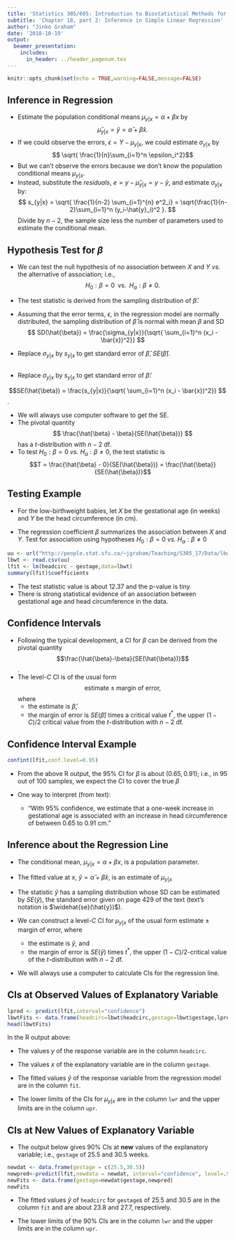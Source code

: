 ```yaml
---
title: 'Statistics 305/605: Introduction to Biostatistical Methods for Health Sciences'
subtitle: 'Chapter 18, part 2: Inference in Simple Linear Regression'
author: "Jinko Graham"
date: '2018-10-19'
output: 
  beamer_presentation:
    includes:
      in_header: ../header_pagenum.tex
---
```


```r
knitr::opts_chunk$set(echo = TRUE,warning=FALSE,message=FALSE)
```


## Inference in Regression

<!--
* Parameters $\alpha$ and $\beta$ 
estimated by $\hat{\alpha}$ 
and $\hat{\beta}$.
-->
* Estimate the population conditional means
    $\mu_{y|x}= \alpha + \beta x$ by $$\hat{\mu}_{y|x}= \hat{y} = \hat{\alpha} + \hat{\beta} x.$$
* If we could observe the errors, 
$\epsilon = Y-\mu_{y|x}$, we could 
estimate $\sigma_{y|x}$ by 
$$ \sqrt{ \frac{1}{n}\sum_{i=1}^n \epsilon_i^2}$$
* But we can't observe the errors because we don't know the population conditional means $\mu_{y|x}$. 
* Instead, substitute the _residuals_, $e=y-\hat{\mu}_{y|x}=y-\hat{y}$, and estimate $\sigma_{y|x}$ by:
$$ s_{y|x} = \sqrt{ \frac{1}{n-2} \sum_{i=1}^{n} e^2_i} = \sqrt{\frac{1}{n-2}\sum_{i=1}^n (y_i-\hat{y}_i)^2 }. $$
Divide by $n-2$, the sample size less the number of parameters used to estimate 
the conditional mean.


## Hypothesis Test for $\beta$

* We can test the null hypothesis of no association between $X$ and $Y$ _vs._
the alternative of association; i.e.,
$$H_0: \beta=0 \;\; \mbox{vs.} \;\;  H_a: \beta \not= 0.$$

* The test statistic is derived from
the sampling distribution of $\hat{\beta}$.

* Assuming that the error terms, $\epsilon$, in the regression model are normally distributed, the sampling distribution of
$\hat{\beta}$ is normal with 
mean $\beta$ and SD
$$
SD(\hat{\beta}) = \frac{\sigma_{y|x}}{\sqrt{ \sum_{i=1}^n (x_i - \bar{x})^2}}
$$
* Replace $\sigma_{y|x}$ by $s_{y|x}$ to get standard error of $\hat{\beta}$, $SE(\hat{\beta})$.


## 

\bigskip

* Replace $\sigma_{y|x}$ by $s_{y|x}$ to get standard error of $\hat{\beta}$:

$$SE(\hat{\beta}) = \frac{s_{y|x}}{\sqrt{ \sum_{i=1}^n (x_i - \bar{x})^2}}
$$.

* We will always use computer software to get
    the SE.
* The pivotal quantity
$$
\frac{\hat{\beta} - \beta}{SE(\hat{\beta})}
$$
has a $t$-distribution with $n-2$ df.
* To test $H_0: \beta=0$ _vs._
$H_a:\beta \not= 0$, 
the test statistic is 
$$T = 
\frac{\hat{\beta} - 0}{SE(\hat{\beta})}
=
\frac{\hat{\beta}}{SE(\hat{\beta})}$$


## Testing Example

* For the low-birthweight babies, let $X$ be the gestational age (in weeks) and
$Y$ be the head circumference (in cm).

* The regression coefficient $\beta$ summarizes the association between
$X$ and $Y$. Test for association using hypotheses 
$H_0: \beta=0$ _vs._ $H_a:\beta \not= 0$


\scriptsize

```r
uu <- url("http://people.stat.sfu.ca/~jgraham/Teaching/S305_17/Data/lbwt.csv")
lbwt <- read.csv(uu)
lfit <- lm(headcirc ~ gestage,data=lbwt)
summary(lfit)$coefficients
```

\normalsize 

* The test statistic value is about 12.37 and the p-value is tiny.
* There is strong statistical evidence of an association between gestational age and
head circumference in the data.


## Confidence Intervals

* Following the typical development, a CI for $\beta$ can be derived from the 
pivotal quantity $$\frac{\hat{\beta}-\beta}{SE(\hat{\beta})}$$.
* The level-$C$ CI is of the usual form $$\mbox{estimate} \; \pm \; \mbox{margin of error},$$
where
    + the estimate is $\hat{\beta}$,
    + the margin of error is 
    $SE(\hat{\beta})$ times a critical value
    $t^*$, the upper $(1-C)/2$ critical
    value from the $t$-distribution with $n-2$ df.
    
## Confidence Interval Example

\scriptsize

```r
confint(lfit,conf.level=0.95)
```

\normalsize

* From the above R output, the 95% CI for $\beta$ is about $(0.65,0.91)$; i.e., in 95 out of 100 samples, we expect the CI to cover the true $\beta$

* One way to interpret (from text):
    + "With 95% confidence, we estimate that a
  one-week increase in gestational age
  is associated with an increase in head circumference
  of between 0.65 to 0.91 cm."
    
## Inference about the Regression Line

* The conditional mean,
$\mu_{y|x}=\alpha + \beta x$, is a population parameter. 

* The fitted value at $x$,
$\hat{y} = \hat{\alpha} + \hat{\beta} x$, 
is an estimate of $\mu_{y|x}$
* The statistic $\hat{y}$ has a sampling distribution whose SD can be estimated by  $SE(\hat{y})$, the standard error
given on page 429 of the text (text's notation is $\widehat{se}(\hat{y})$).
* We can construct a level-$C$ CI for $\mu_{y|x}$ of the usual
form estimate $\pm$ margin of error, where
    + the estimate is $\hat{y}$, and
    + the margin of error is $SE(\hat{y})$ times
    $t^*$,  the upper $(1-C)/2$-critical value of the $t$-distribution
with $n-2$ df.
* We will always use a computer to calculate CIs
for the regression line.

## CIs at Observed Values of Explanatory Variable


\scriptsize

```r
lpred <- predict(lfit,interval="confidence")
lbwtFits <- data.frame(headcirc=lbwt$headcirc,gestage=lbwt$gestage,lpred)
head(lbwtFits)
```

\normalsize
In the R output above:

* The values $y$ of the response variable
are in the column `headcirc`.

* The values $x$ of the explanatory variable are in the column `gestage`.

* The fitted values $\hat{y}$ of the response variable from the regression model are in the column `fit`.

* The lower limits of the CIs for $\mu_{y|x}$ are in the column `lwr` and the upper limits are in the column `upr`.
  
## CIs at New Values of Explanatory Variable

* The output below gives 90% CIs at **new** values of the explanatory variable; i.e., `gestage` of 25.5 and 30.5 weeks.

\scriptsize

```r
newdat <- data.frame(gestage = c(25.5,30.5))
newpred<-predict(lfit,newdata = newdat, interval="confidence", level=.90)
newFits <- data.frame(gestage=newdat$gestage,newpred)
newFits
```

\normalsize

* The fitted values $\hat{y}$ of `headcirc` for 
`gestage`s of 25.5 and 30.5 are in the column `fit` and are about 23.8 and 27.7, respectively.

* The lower limits of the 90% CIs are in the column `lwr`
and the upper limits are in the column `upr`.

